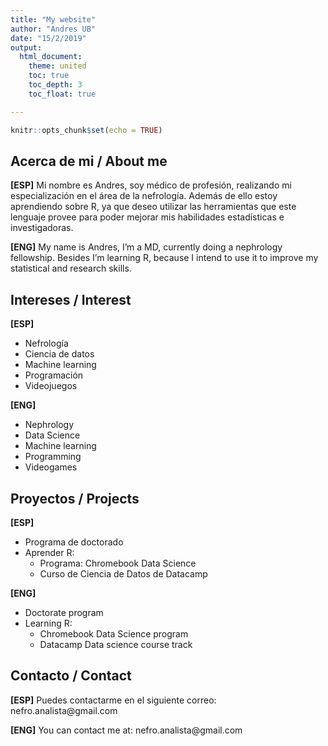 ```yaml
---
title: "My website"
author: "Andres UB"
date: "15/2/2019"
output: 
  html_document:
    theme: united
    toc: true 
    toc_depth: 3 
    toc_float: true

---
```


```r
knitr::opts_chunk$set(echo = TRUE)
```

## Acerca de mi / About me

**[ESP]**
Mi nombre es Andres, soy médico de profesión, realizando mi especialización en el área de la nefrología. Además de ello estoy aprendiendo sobre R, ya que deseo utilizar las herramientas que este lenguaje provee para poder mejorar mis habilidades estadísticas e investigadoras.

**[ENG]**
My name is Andres, I'm a MD, currently doing a nephrology fellowship. Besides I'm learning R, because I intend to use it to improve my statistical and research skills.

## Intereses / Interest

**[ESP]**

* Nefrología
* Ciencia de datos
* Machine learning
* Programación
* Videojuegos

**[ENG]**

* Nephrology
* Data Science
* Machine learning
* Programming
* Videogames

## Proyectos / Projects

**[ESP]**

* Programa de doctorado
* Aprender R: 
  - Programa: Chromebook Data Science
  - Curso de Ciencia de Datos de Datacamp
  
**[ENG]**

* Doctorate program
* Learning R: 
  - Chromebook Data Science program
  - Datacamp Data science course track
  
  
## Contacto / Contact

**[ESP]**
Puedes contactarme en el siguiente correo:
nefro.analista@gmail.com

**[ENG]**
You can contact me at:
nefro.analista@gmail.com